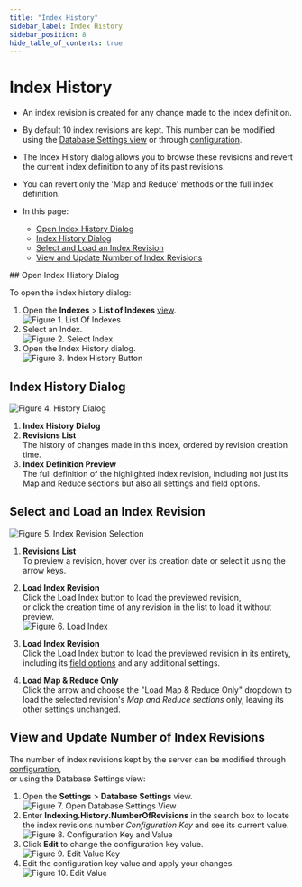 ```yaml
---
title: "Index History"
sidebar_label: Index History
sidebar_position: 8
hide_table_of_contents: true
---
```



# Index History
<Admonition type="note" title="Note">

* An index revision is created for any change made to the index definition.  

* By default 10 index revisions are kept. This number can be modified using 
  the [Database Settings view](../../../studio/database/indexes/index-history.mdx#view-and-update-number-of-index-revisions) 
  or through [configuration](../../../server/configuration/configuration-options.mdx).  

* The Index History dialog allows you to browse these revisions and revert 
  the current index definition to any of its past revisions.  

* You can revert only the 'Map and Reduce' methods or the full index definition.  

* In this page:  
  * [Open Index History Dialog](../../../studio/database/indexes/index-history.mdx#open-index-history-dialog)  
  * [Index History Dialog](../../../studio/database/indexes/index-history.mdx#index-history-dialog)  
  * [Select and Load an Index Revision](../../../studio/database/indexes/index-history.mdx#select-and-load-an-index-revision)  
  * [View and Update Number of Index Revisions](../../../studio/database/indexes/index-history.mdx#view-and-update-number-of-index-revisions)  

</Admonition>
## Open Index History Dialog

To open the index history dialog:  

1. Open the **Indexes** &gt; **List of Indexes** [view](../../../studio/database/indexes/indexes-list-view.mdx).  
   ![Figure 1. List Of Indexes](./assets/index-history-01-list-of-indexes.png)
2. Select an Index.  
   ![Figure 2. Select Index](./assets/index-history-02-select-index.png)
3. Open the Index History dialog.  
   ![Figure 3. Index History Button](./assets/index-history-03-index-history-button.png)



## Index History Dialog

![Figure 4. History Dialog](./assets/index-history-04-history-view.png)

1. **Index History Dialog**  
2. **Revisions List**  
   The history of changes made in this index, ordered by revision creation time.  
3. **Index Definition Preview**  
   The full definition of the highlighted index revision, including not just its Map and 
   Reduce sections but also all settings and field options.  



## Select and Load an Index Revision

![Figure 5. Index Revision Selection](./assets/index-history-05-index-revision-selection.png)

1. **Revisions List**  
   To preview a revision, hover over its creation date or select it using the arrow keys.  
2. **Load Index Revision**  
   Click the Load Index button to load the previewed revision,  
   or click the creation time of any revision in the list to load it without preview.  
![Figure 6. Load Index](./assets/index-history-06-load-map-and-reduce-only.png)

1. **Load Index Revision**  
   Click the Load Index button to load the previewed revision in its entirety, 
   including its [field options](../../../studio/database/indexes/create-map-index.mdx#index-field-options) 
   and any additional settings.  
2. **Load Map & Reduce Only**  
   Click the arrow and choose the "Load Map & Reduce Only" dropdown to load the selected 
   revision's *Map and Reduce sections* only, leaving its other settings unchanged.  



## View and Update Number of Index Revisions

The number of index revisions kept by the server can be modified through [configuration](../../../server/configuration/configuration-options.mdx),  
or using the Database Settings view:  

1. Open the **Settings** &gt; **Database Settings** view.  
   ![Figure 7. Open Database Settings View](./assets/index-history-07-open-database-settings-view.png)
2. Enter **Indexing.History.NumberOfRevisions** in the search box to locate the 
   index revisions number *Configuration Key* and see its current value.  
   ![Figure 8. Configuration Key and Value](./assets/index-history-08-configuration-key-and-value.png)
3. Click **Edit** to change the configuration key value.  
   ![Figure 9. Edit Value Key](./assets/index-history-09-edit-value-key.png)
4. Edit the configuration key value and apply your changes.  
   ![Figure 10. Edit Value](./assets/index-history-10-edit-value.png)




